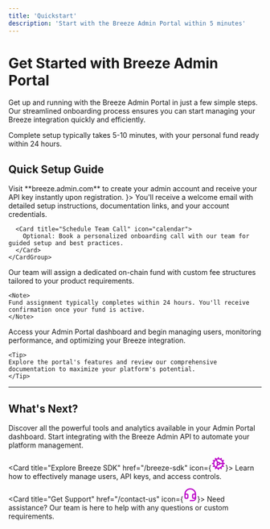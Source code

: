 ```yaml
---
title: 'Quickstart'
description: 'Start with the Breeze Admin Portal within 5 minutes'
---
```


# Get Started with Breeze Admin Portal

Get up and running with the Breeze Admin Portal in just a few simple steps. Our streamlined onboarding process ensures you can start managing your Breeze integration quickly and efficiently.

<Info>
Complete setup typically takes 5-10 minutes, with your personal fund ready within 24 hours.
</Info>

## Quick Setup Guide

<Steps>
  <Step title="Create Your Account">
    <Card title="Sign Up & Get API Key" href="https://breeze.admin.com" icon="user-plus">
      Visit **breeze.admin.com** to create your admin account and receive your API key instantly upon registration.
    </Card>
  </Step>

  <Step title="Welcome Email & Team Support">
    <CardGroup cols={2}>
      <Card title="Check Your Email" icon={<svg xmlns="http://www.w3.org/2000/svg" width="28" height="28" viewBox="0 0 24 24" fill="none" stroke="#bc07c9" stroke-width="2" stroke-linecap="round" stroke-linejoin="round" class="lucide lucide-mail-icon lucide-mail"><path d="m22 7-8.991 5.727a2 2 0 0 1-2.009 0L2 7"/><rect x="2" y="4" width="20" height="16" rx="2"/></svg>}>
        You'll receive a welcome email with detailed setup instructions, documentation links, and your account credentials.
      </Card>
      
      <Card title="Schedule Team Call" icon="calendar">
        Optional: Book a personalized onboarding call with our team for guided setup and best practices.
      </Card>
    </CardGroup>
  </Step>

  <Step title="Fund Assignment">
    <Card title="Personal On-Chain Fund" icon="coins">
      Our team will assign a dedicated on-chain fund with custom fee structures tailored to your product requirements.
    </Card>
    
    <Note>
    Fund assignment typically completes within 24 hours. You'll receive confirmation once your fund is active.
    </Note>
  </Step>

  <Step title="You're Ready!">
    <Card title="Start Managing" icon="rocket">
      Access your Admin Portal dashboard and begin managing users, monitoring performance, and optimizing your Breeze integration.
    </Card>
    
    <Tip>
    Explore the portal's features and review our comprehensive documentation to maximize your platform's potential.
    </Tip>
  </Step>
</Steps>

---

## What's Next?

<CardGroup cols={2}>
  <Card title="Explore Portal Features" href="/admin-portal/functionality" icon="compass">
    Discover all the powerful tools and analytics available in your Admin Portal dashboard.
  </Card>
  
  <Card title="API Integration" href="/breeze-api" icon="code">
    Start integrating with the Breeze Admin API to automate your platform management.
  </Card>
  
  <Card title="Explore Breeze SDK" href="/breeze-sdk" icon={<svg xmlns="http://www.w3.org/2000/svg" width="28" height="28" viewBox="0 0 24 24" fill="none" stroke="#bc07c9" stroke-width="2" stroke-linecap="round" stroke-linejoin="round" class="lucide lucide-cog-icon lucide-cog"><path d="M12 20a8 8 0 1 0 0-16 8 8 0 0 0 0 16Z"/><path d="M12 14a2 2 0 1 0 0-4 2 2 0 0 0 0 4Z"/><path d="M12 2v2"/><path d="M12 22v-2"/><path d="m17 20.66-1-1.73"/><path d="M11 10.27 7 3.34"/><path d="m20.66 17-1.73-1"/><path d="m3.34 7 1.73 1"/><path d="M14 12h8"/><path d="M2 12h2"/><path d="m20.66 7-1.73 1"/><path d="m3.34 17 1.73-1"/><path d="m17 3.34-1 1.73"/><path d="m11 13.73-4 6.93"/></svg>}>
    Learn how to effectively manage users, API keys, and access controls.
  </Card>
  
  <Card title="Get Support" href="/contact-us" icon={<svg xmlns="http://www.w3.org/2000/svg" width="28" height="28" viewBox="0 0 24 24" fill="none" stroke="#bc07c9" stroke-width="2" stroke-linecap="round" stroke-linejoin="round" class="lucide lucide-headset-icon lucide-headset"><path d="M3 11h3a2 2 0 0 1 2 2v3a2 2 0 0 1-2 2H5a2 2 0 0 1-2-2v-5Zm0 0a9 9 0 1 1 18 0m0 0v5a2 2 0 0 1-2 2h-1a2 2 0 0 1-2-2v-3a2 2 0 0 1 2-2h3Z"/><path d="M21 16v2a4 4 0 0 1-4 4h-5"/></svg>}>
    Need assistance? Our team is here to help with any questions or custom requirements.
  </Card>
</CardGroup>